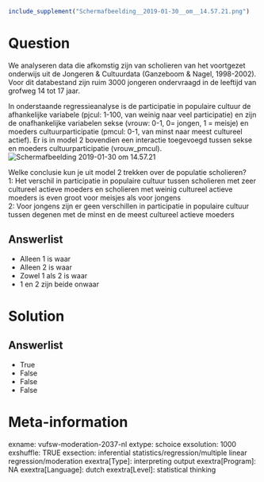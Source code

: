 ```r
include_supplement("Schermafbeelding__2019-01-30__om__14.57.21.png")
```

Question
========
We analyseren data die afkomstig zijn van scholieren van het voortgezet
onderwijs uit de Jongeren & Cultuurdata (Ganzeboom & Nagel, 1998-2002).
Voor dit databestand zijn ruim 3000 jongeren ondervraagd in de leeftijd
van grofweg 14 tot 17 jaar.    
  
In onderstaande regressieanalyse is de participatie in populaire cultuur
de afhankelijke variabele (pjcul: 1-100, van weinig naar veel
participatie) en zijn de onafhankelijke variabelen sekse (vrouw: 0-1, 0=
jongen, 1 = meisje) en moeders cultuurparticipatie (pmcul: 0-1, van
minst naar meest cultureel actief). Er is in model 2 bovendien een
interactie toegevoegd tussen sekse en moeders cultuurparticipatie
(vrouw\_pmcul).  
<img src="Schermafbeelding__2019-01-30__om__14.57.21.png"
class="fr-fic fr-dii tvcss_2"
alt="Schermafbeelding 2019-01-30 om 14.57.21" />  
  
Welke conclusie kun je uit model 2 trekken over de populatie
scholieren?  
1: Het verschil in participatie in populaire cultuur tussen scholieren
met zeer cultureel actieve moeders en scholieren met weinig cultureel
actieve moeders is even groot voor meisjes als voor jongens  
2: Voor jongens zijn er geen verschillen in participatie in populaire
cultuur tussen degenen met de minst en de meest cultureel actieve
moeders

Answerlist
----------
* Alleen 1 is waar
* Alleen 2 is waar
* Zowel 1 als 2 is waar
* 1 en 2 zijn beide onwaar

Solution
========










Answerlist
----------
* True
* False
* False
* False

Meta-information
================
exname: vufsw-moderation-2037-nl
extype: schoice
exsolution: 1000
exshuffle: TRUE
exsection: inferential statistics/regression/multiple linear regression/moderation
exextra[Type]: interpreting output
exextra[Program]: NA
exextra[Language]: dutch
exextra[Level]: statistical thinking

